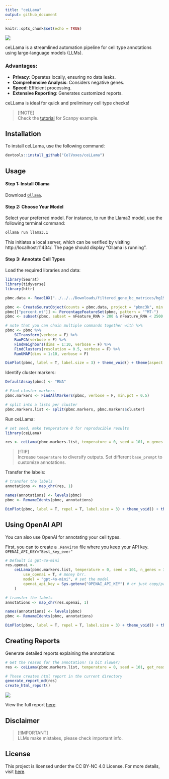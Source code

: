 ```yaml
---
title: "ceLLama"
output: github_document
---
```


```r
knitr::opts_chunk$set(echo = TRUE)
```

![](ceLLama_files/cellama.png)

ceLLama is a streamlined automation pipeline for cell type annotations using large-language models (LLMs).

### Advantages:

- **Privacy**: Operates locally, ensuring no data leaks.
- **Comprehensive Analysis**: Considers negative genes.
- **Speed**: Efficient processing.
- **Extensive Reporting**: Generates customized reports.

ceLLama is ideal for quick and preliminary cell type checks!

> [!NOTE]\
> Check the [tutorial](ceLLama/pbmc2700.ipynb) for Scanpy example.

## Installation

To install ceLLama, use the following command:
```r
devtools::install_github("CelVoxes/ceLLama")
```

## Usage

#### Step 1: Install Ollama

Download [`Ollama`](https://ollama.com/).

#### Step 2: Choose Your Model

Select your preferred model. For instance, to run the Llama3 model, use the following terminal command:

```bash
ollama run llama3.1
```

This initiates a local server, which can be verified by visiting http://localhost:11434/. The page should display "Ollama is running".

#### Step 3: Annotate Cell Types

Load the required libraries and data:
```r
library(Seurat)
library(tidyverse)
library(httr)

pbmc.data <- Read10X("../../../Downloads/filtered_gene_bc_matrices/hg19/")

pbmc <- CreateSeuratObject(counts = pbmc.data, project = "pbmc3k", min.cells = 3, min.features = 200)
pbmc[["percent.mt"]] <- PercentageFeatureSet(pbmc, pattern = "^MT-")
pbmc <- subset(pbmc, subset = nFeature_RNA > 200 & nFeature_RNA < 2500 & percent.mt < 5)

# note that you can chain multiple commands together with %>%
pbmc <- pbmc %>%
    SCTransform(verbose = F) %>%
    RunPCA(verbose = F) %>%
    FindNeighbors(dims = 1:10, verbose = F) %>%
    FindClusters(resolution = 0.5, verbose = F) %>%
    RunUMAP(dims = 1:10, verbose = F)

DimPlot(pbmc, label = T, label.size = 3) + theme_void() + theme(aspect.ratio = 1)
```

Identify cluster markers:
```r
DefaultAssay(pbmc) <- "RNA"

# Find cluster markers
pbmc.markers <- FindAllMarkers(pbmc, verbose = F, min.pct = 0.5)

# split into a lists per cluster
pbmc.markers.list <- split(pbmc.markers, pbmc.markers$cluster)
```

Run ceLLama:
```r
# set seed, make temperature 0 for reproducible results
library(ceLLama)

res <- ceLLama(pbmc.markers.list, temperature = 0, seed = 101, n_genes = 30)
```

> [!TIP]\
> Increase `temperature` to diversify outputs.
> Set different `base_prompt` to customize annotations.

Transfer the labels:
```r
# transfer the labels
annotations <- map_chr(res, 1)

names(annotations) <- levels(pbmc)
pbmc <- RenameIdents(pbmc, annotations)

DimPlot(pbmc, label = T, repel = T, label.size = 3) + theme_void() + theme(aspect.ratio = 1) & NoLegend()
```

## Using OpenAI API
You can also use OpenAI for annotating your cell types.

First, you can to create a `.Renviron` file where you keep your API key.
`OPENAI_API_KEY="Best_key_ever"`

```r
# Default is gpt-4o-mini
res.openai <-
    ceLLama(pbmc.markers.list, temperature = 0, seed = 101, n_genes = 30,
        use_openai = T, # money brr.
        model = "gpt-4o-mini", # set the model
        openai_api_key = Sys.getenv("OPENAI_API_KEY") # or just copy/paste
    )

# transfer the labels
annotations <- map_chr(res.openai, 1)

names(annotations) <- levels(pbmc)
pbmc <- RenameIdents(pbmc, annotations)

DimPlot(pbmc, label = T, repel = T, label.size = 3) + theme_void() + theme(aspect.ratio = 1) & NoLegend()
```


## Creating Reports

Generate detailed reports explaining the annotations:
```r
# Get the reason for the annotation! (a bit slower)
res <- ceLLama(pbmc.markers.list, temperature = 0, seed = 101, get_reason = T)

# These creates html report in the current directory
generate_report_md(res)
create_html_report()
```

![](ceLLama_files/report-example.png)

View the full report [here](report.html).


## Disclaimer

> [!IMPORTANT]\
> LLMs make mistakes, please check important info.

## License
This project is licensed under the CC BY-NC 4.0 License. For more details, visit [here](https://creativecommons.org/licenses/by-nc/4.0/).

